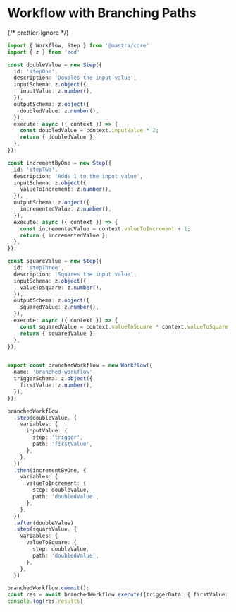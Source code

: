# Workflow with Branching Paths

{/* prettier-ignore */}
```ts showLineNumbers copy
import { Workflow, Step } from '@mastra/core'
import { z } from 'zod'

const doubleValue = new Step({
  id: 'stepOne',
  description: 'Doubles the input value',
  inputSchema: z.object({
    inputValue: z.number(),
  }),
  outputSchema: z.object({
    doubledValue: z.number(),
  }),
  execute: async ({ context }) => {
    const doubledValue = context.inputValue * 2;
    return { doubledValue };
  },
});

const incrementByOne = new Step({
  id: 'stepTwo',
  description: 'Adds 1 to the input value',
  inputSchema: z.object({
    valueToIncrement: z.number(),
  }),
  outputSchema: z.object({
    incrementedValue: z.number(),
  }),
  execute: async ({ context }) => {
    const incrementedValue = context.valueToIncrement + 1;
    return { incrementedValue };
  },
});

const squareValue = new Step({
  id: 'stepThree',
  description: 'Squares the input value',
  inputSchema: z.object({
    valueToSquare: z.number(),
  }),
  outputSchema: z.object({
    squaredValue: z.number(),
  }),
  execute: async ({ context }) => {
    const squaredValue = context.valueToSquare * context.valueToSquare;
    return { squaredValue };
  },
});


export const branchedWorkflow = new Workflow({
  name: 'branched-workflow',
  triggerSchema: z.object({
    firstValue: z.number(),
  }),
});

branchedWorkflow
  .step(doubleValue, {
    variables: {
      inputValue: {
        step: 'trigger',
        path: 'firstValue',
      },
    },
  })
  .then(incrementByOne, {
    variables: {
      valueToIncrement: {
        step: doubleValue,
        path: 'doubledValue',
      },
    },
  })
  .after(doubleValue)
  .step(squareValue, {
    variables: {
      valueToSquare: {
        step: doubleValue,
        path: 'doubledValue',
      },
    },
  })

branchedWorkflow.commit();
const res = await branchedWorkflow.execute({triggerData: { firstValue: 20 }})
console.log(res.results)
```
